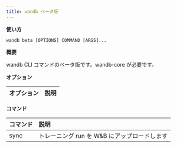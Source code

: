 ```yaml
---
title: wandb ベータ版
---
```


**使い方**

`wandb beta [OPTIONS] COMMAND [ARGS]...`

**概要**

wandb CLI コマンドのベータ版です。wandb-core が必要です。

**オプション**

| **オプション** | **説明** |
| :--- | :--- |

**コマンド**

| **コマンド** | **説明** |
| :--- | :--- |
| sync | トレーニング run を W&B にアップロードします |
